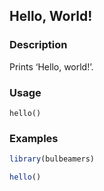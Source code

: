 ## Hello, World! {.unnumbered}


### Description

Prints 'Hello, world!'.



### Usage

<pre><code class='language-R'>hello()
</code></pre>


### Examples
```r
library(bulbeamers)

hello()

```
